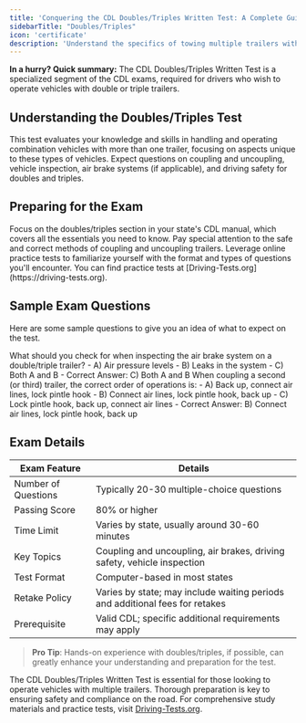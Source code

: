```yaml
---
title: 'Conquering the CDL Doubles/Triples Written Test: A Complete Guide'
sidebarTitle: "Doubles/Triples"
icon: 'certificate'
description: 'Understand the specifics of towing multiple trailers with our Doubles/Triples test guide, emphasizing connection and stability techniques.'
---
```

<Tip>**In a hurry? Quick summary:** The CDL Doubles/Triples Written Test is a specialized segment of the CDL exams, required for drivers who wish to operate vehicles with double or triple trailers.</Tip>

## Understanding the Doubles/Triples Test

<AccordionGroup>
  <Accordion title="Exam Overview">
    This test evaluates your knowledge and skills in handling and operating combination vehicles with more than one trailer, focusing on aspects unique to these types of vehicles.
  </Accordion>

  <Accordion title="Key Topics Covered">
    Expect questions on coupling and uncoupling, vehicle inspection, air brake systems (if applicable), and driving safety for doubles and triples.
  </Accordion>
</AccordionGroup>

## Preparing for the Exam

<Steps>
  <Step title="Study the CDL Manual">
    Focus on the doubles/triples section in your state's CDL manual, which covers all the essentials you need to know.
  </Step>

  <Step title="Understand Coupling Procedures">
    Pay special attention to the safe and correct methods of coupling and uncoupling trailers.
  </Step>

  <Step title="Practice Tests">
    Leverage online practice tests to familiarize yourself with the format and types of questions you'll encounter. You can find practice tests at [Driving-Tests.org](https://driving-tests.org).
  </Step>
</Steps>

## Sample Exam Questions

Here are some sample questions to give you an idea of what to expect on the test.

<AccordionGroup>
  <Accordion title="Question 1: Inspecting Air Brake Systems">
    What should you check for when inspecting the air brake system on a double/triple trailer?
    - A) Air pressure levels
    - B) Leaks in the system
    - C) Both A and B
    - Correct Answer: C) Both A and B
  </Accordion>

  <Accordion title="Question 2: Coupling Trailers">
    When coupling a second (or third) trailer, the correct order of operations is:
    - A) Back up, connect air lines, lock pintle hook
    - B) Connect air lines, lock pintle hook, back up
    - C) Lock pintle hook, back up, connect air lines
    - Correct Answer: B) Connect air lines, lock pintle hook, back up
  </Accordion>
</AccordionGroup>

## Exam Details

| Exam Feature           | Details                                           |
|------------------------|---------------------------------------------------|
| Number of Questions    | Typically 20-30 multiple-choice questions         |
| Passing Score          | 80% or higher                                     |
| Time Limit             | Varies by state, usually around 30-60 minutes     |
| Key Topics             | Coupling and uncoupling, air brakes, driving safety, vehicle inspection |
| Test Format            | Computer-based in most states                     |
| Retake Policy          | Varies by state; may include waiting periods and additional fees for retakes |
| Prerequisite           | Valid CDL; specific additional requirements may apply |

> **Pro Tip**: Hands-on experience with doubles/triples, if possible, can greatly enhance your understanding and preparation for the test.

The CDL Doubles/Triples Written Test is essential for those looking to operate vehicles with multiple trailers. Thorough preparation is key to ensuring safety and compliance on the road. For comprehensive study materials and practice tests, visit [Driving-Tests.org](https://driving-tests.org).
